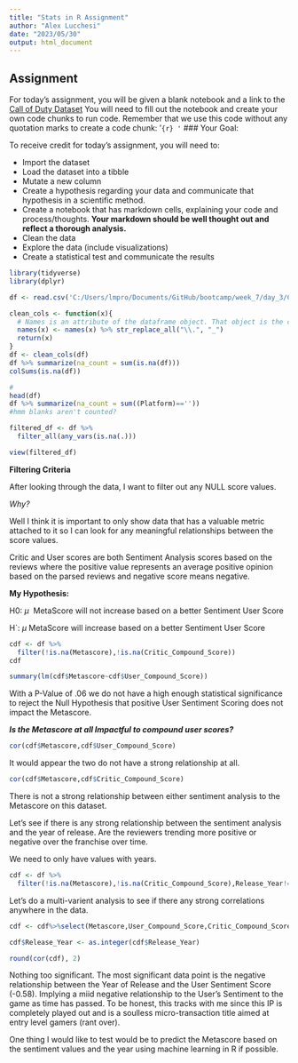 ```yaml
---
title: "Stats in R Assignment"
author: "Alex Lucchesi"
date: "2023/05/30"
output: html_document
---
```


## Assignment

For today's assignment, you will be given a blank notebook and a link to the [Call of Duty Dataset](https://www.kaggle.com/datasets/beridzeg45/call-of-duty-reviews) You will need to fill out the notebook and create your own code chunks to run code. Remember that we use this code without any quotation marks to create a code chunk: '`{r} '` \### Your Goal:

To receive credit for today's assignment, you will need to:

-   Import the dataset
-   Load the dataset into a tibble
-   Mutate a new column
-   Create a hypothesis regarding your data and communicate that hypothesis in a scientific method.
-   Create a notebook that has markdown cells, explaining your code and process/thoughts. **Your markdown should be well thought out and reflect a thorough analysis.**
-   Clean the data
-   Explore the data (include visualizations)
-   Create a statistical test and communicate the results

```r
library(tidyverse)
library(dplyr)
```

```r
df <- read.csv('C:/Users/lmpro/Documents/GitHub/bootcamp/week_7/day_3/Call of Duty Reviews.csv')

```

```r
clean_cols <- function(x){
  # Names is an attribute of the dataframe object. That object is the columns.
  names(x) <- names(x) %>% str_replace_all("\\.", "_")
  return(x)
}
df <- clean_cols(df)
df %>% summarize(na_count = sum(is.na(df)))
colSums(is.na(df))
```

```r
#
head(df)
df %>% summarize(na_count = sum((Platform)==''))
#hmm blanks aren't counted?

filtered_df <- df %>%
  filter_all(any_vars(is.na(.)))

view(filtered_df)
```

**Filtering Criteria**

After looking through the data, I want to filter out any NULL score values.

*Why?*

Well I think it is important to only show data that has a valuable metric attached to it so I can look for any meaningful relationships between the score values.

Critic and User scores are both Sentiment Analysis scores based on the reviews where the positive value represents an average positive opinion based on the parsed reviews and negative score means negative.

**My Hypothesis:**

H0: *µ*  MetaScore will not increase based on a better Sentiment User Score

H\`: *µ* MetaScore will increase based on a better Sentiment User Score

```r
cdf <- df %>%
  filter(!is.na(Metascore),!is.na(Critic_Compound_Score))
cdf
```

```r
summary(lm(cdf$Metascore~cdf$User_Compound_Score))
```

With a P-Value of .06 we do not have a high enough statistical significance to reject the Null Hypothesis that positive User Sentiment Scoring does not impact the Metascore.

***Is the Metascore at all Impactful to compound user scores?***

```r
cor(cdf$Metascore,cdf$User_Compound_Score)
```

It would appear the two do not have a strong relationship at all.

```r

cor(cdf$Metascore,cdf$Critic_Compound_Score)
```

There is not a strong relationship between either sentiment analysis to the Metascore on this dataset.

Let's see if there is any strong relationship between the sentiment analysis and the year of release. Are the reviewers trending more positive or negative over the franchise over time.

We need to only have values with years.

```r
cdf <- df %>%
  filter(!is.na(Metascore),!is.na(Critic_Compound_Score),Release_Year!='')

```

Let's do a multi-varient analysis to see if there any strong correlations anywhere in the data.

```r
cdf <- cdf%>%select(Metascore,User_Compound_Score,Critic_Compound_Score,Release_Year)

cdf$Release_Year <- as.integer(cdf$Release_Year)
```

```r
round(cor(cdf), 2)
```

Nothing too significant. The most significant data point is the negative relationship between the Year of Release and the User Sentiment Score (-0.58). Implying a miid negative relationship to the User's Sentiment to the game as time has passed. To be honest, this tracks with me since this IP is completely played out and is a soulless micro-transaction title aimed at entry level gamers (rant over).

One thing I would like to test would be to predict the Metascore based on the sentiment values and the year using machine learning in R if possible.
